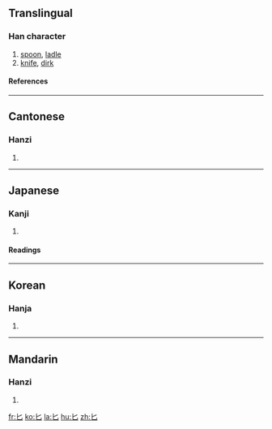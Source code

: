 ==Translingual==
{{Han stroke|[[Image:匕-order.gif]]}}
===Han character===
{{Han char|rn=21|rad=匕|as=00|sn=2|four=4071<sub>0</sub>|canj=山竹 (UH)}}
# [[spoon]], [[ladle]]
# [[knife]], [[dirk]]
====References====
{{Han ref|kx=0152.180|dkj=02570|dj=0342.020|hdz=10261.150|uh=5315|ud=21269|bh=A450|bd=42064}}
----
==Cantonese==
===Hanzi===
{{yue-hanzi|jyut=[[bei2]], [[bei6]]|y=[[bei6]]}}
# {{defn|Cantonese}}
----
==Japanese==
===Kanji===
{{ja-kanji|grade=9|rs=匕00}}
# {{defn|Japanese}} 
====Readings====
{{ja-readings|on=[[ひ]] (hi)|kun=[[さじ]] (saji)}}
----
==Korean==
===Hanja===
{{ko-hanja|hangeul=비|rv=bi|mr=pi}}
# {{defn|Korean}}
----
==Mandarin==
===Hanzi===
{{cmn-hanzi|pin=[[bǐ]] ([[bi3]]), [[huā]] ([[hua1]])|wg=pi<sup>3</sup>, hua<sup>1</sup>}}
# {{defn|Mandarin}}

[[fr:匕]]
[[ko:匕]]
[[la:匕]]
[[hu:匕]]
[[zh:匕]]